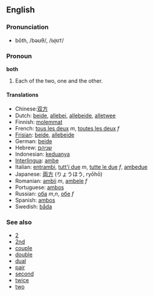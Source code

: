==English==
=== Pronunciation ===
*bōth, /bəʊθ/, /<tt>b@UT</tt>/

===Pronoun===
'''both'''

#Each of the two, one and the other.

====Translations====
*Chinese:[[双方]]
*Dutch: [[beide]], [[allebei]], [[allebeide]], [[alletwee]]
*Finnish: [[molemmat]]
*French: [[tous les deux]] ''m'', [[toutes les deux]] ''f''
*[[Frisian]]: [[beide]], [[allebeide]]
*German: [[beide]]
*Hebrew: [[שניהם]]
*Indonesian: [[dua|keduanya]]
*[[Interlingua]]: [[ambe]]
*Italian: [[entrambi]], [[tutt'i due]] ''m'', [[tutte le due]] ''f'', [[ambedue]]
*Japanese: [[両方]] (りょうほう, ryōhō)
*Romanian: [[ambii]] ''m'', [[ambele]] ''f''
*Portuguese: [[ambos]]
*Russian: [[оба]] ''m'',''n'', [[обе]] ''f''
*Spanish: [[ambos]]
*Swedish: [[båda]]

===See also===
*[[2]]
*[[2nd]]
*[[couple]]
*[[double]]
*[[dual]]
*[[pair]]
*[[second]]
*[[twice]]
*[[two]]
